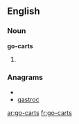 ==English==

===Noun===
'''go-carts'''

# {{plural of|[[go-cart]]}}

===Anagrams===
* {{alphagram|acgorst}}
* [[gastroc#English|gastroc]]

[[ar:go-carts]]
[[fr:go-carts]]